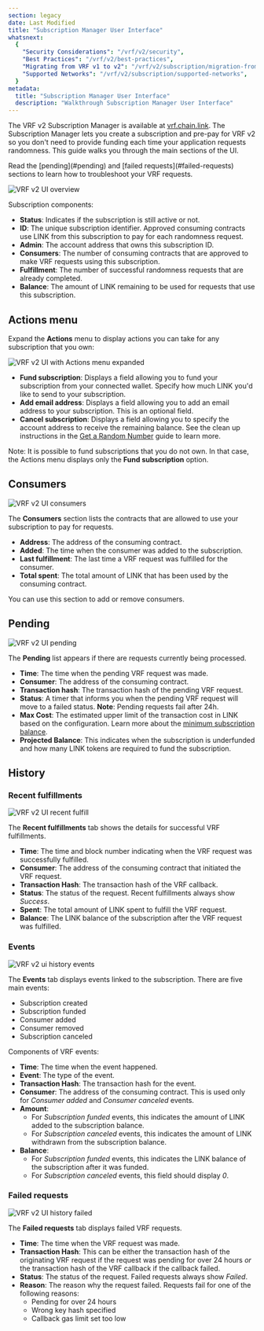 ```yaml
---
section: legacy
date: Last Modified
title: "Subscription Manager User Interface"
whatsnext:
  {
    "Security Considerations": "/vrf/v2/security",
    "Best Practices": "/vrf/v2/best-practices",
    "Migrating from VRF v1 to v2": "/vrf/v2/subscription/migration-from-v1",
    "Supported Networks": "/vrf/v2/subscription/supported-networks",
  }
metadata:
  title: "Subscription Manager User Interface"
  description: "Walkthrough Subscription Manager User Interface"
---
```



<VrfCommon callout="subscription" />

The VRF v2 Subscription Manager is available at [vrf.chain.link](https://vrf.chain.link/). The Subscription Manager lets you create a subscription and pre-pay for VRF v2 so you don't need to provide funding each time your application requests randomness. This guide walks you through the main sections of the UI.

<Aside type="tip" title="Troubleshooting">
  Read the [pending](#pending) and [failed requests](#failed-requests) sections to learn how to troubleshoot your VRF
  requests.
</Aside>

![VRF v2 UI overview](/images/vrf/v2-ui-overview.png)

Subscription components:

- **Status**: Indicates if the subscription is still active or not.
- **ID**: The unique subscription identifier. Approved consuming contracts use LINK from this subscription to pay for each randomness request.
- **Admin**: The account address that owns this subscription ID.
- **Consumers**: The number of consuming contracts that are approved to make VRF requests using this subscription.
- **Fulfillment**: The number of successful randomness requests that are already completed.
- **Balance**: The amount of LINK remaining to be used for requests that use this subscription.

## Actions menu

Expand the **Actions** menu to display actions you can take for any subscription that you own:

![VRF v2 UI with Actions menu expanded](/images/vrf/v2-ui-overview-actions-expanded.png)

- **Fund subscription**: Displays a field allowing you to fund your subscription from your connected wallet.
  Specify how much LINK you'd like to send to your subscription.
- **Add email address**: Displays a field allowing you to add an email address to your subscription. This is an
  optional field.
- **Cancel subscription**: Displays a field allowing you to specify the account address to receive the remaining balance.
  See the clean up instructions in the [Get a Random Number](/vrf/v2/subscription/examples/get-a-random-number/#clean-up) guide to learn more.

Note: It is possible to fund subscriptions that you do not own. In that case, the Actions menu displays only the
**Fund subscription** option.

## Consumers

![VRF v2 UI consumers](/images/vrf/v2-ui-consumers.png)

The **Consumers** section lists the contracts that are allowed to use your subscription to pay for requests.

- **Address**: The address of the consuming contract.
- **Added**: The time when the consumer was added to the subscription.
- **Last fulfillment**: The last time a VRF request was fulfilled for the consumer.
- **Total spent**: The total amount of LINK that has been used by the consuming contract.

You can use this section to add or remove consumers.

## Pending

![VRF v2 UI pending](/images/vrf/v2-ui-pending.png)

The **Pending** list appears if there are requests currently being processed.

- **Time**: The time when the pending VRF request was made.
- **Consumer**: The address of the consuming contract.
- **Transaction hash**: The transaction hash of the pending VRF request.
- **Status**: A timer that informs you when the pending VRF request will move to a failed status. **Note**: Pending requests fail after 24h.
- **Max Cost**: The estimated upper limit of the transaction cost in LINK based on the configuration. Learn more about the [minimum subscription balance](/vrf/v2/subscription/#minimum-subscription-balance).
- **Projected Balance**: This indicates when the subscription is underfunded and how many LINK tokens are required to fund the subscription.

## History

### Recent fulfillments

![VRF v2 UI recent fulfill](/images/vrf/v2-ui-recent-fulfill.png)

The **Recent fulfillments** tab shows the details for successful VRF fulfillments.

- **Time**: The time and block number indicating when the VRF request was successfully fulfilled.
- **Consumer**: The address of the consuming contract that initiated the VRF request.
- **Transaction Hash**: The transaction hash of the VRF callback.
- **Status**: The status of the request. Recent fulfillments always show _Success_.
- **Spent**: The total amount of LINK spent to fulfill the VRF request.
- **Balance**: The LINK balance of the subscription after the VRF request was fulfilled.

### Events

![VRF v2 ui history events](/images/vrf/v2-ui-history-events.png)

The **Events** tab displays events linked to the subscription. There are five main events:

- Subscription created
- Subscription funded
- Consumer added
- Consumer removed
- Subscription canceled

Components of VRF events:

- **Time**: The time when the event happened.
- **Event**: The type of the event.
- **Transaction Hash**: The transaction hash for the event.
- **Consumer**: The address of the consuming contract. This is used only for _Consumer added_ and _Consumer canceled_ events.
- **Amount**:
  - For _Subscription funded_ events, this indicates the amount of LINK added to the subscription balance.
  - For _Subscription canceled_ events, this indicates the amount of LINK withdrawn from the subscription balance.
- **Balance**:
  - For _Subscription funded_ events, this indicates the LINK balance of the subscription after it was funded.
  - For _Subscription canceled_ events, this field should display _0_.

### Failed requests

![VRF v2 UI history failed](/images/vrf/v2-ui-history-failed.png)

The **Failed requests** tab displays failed VRF requests.

- **Time**: The time when the VRF request was made.
- **Transaction Hash**: This can be either the transaction hash of the originating VRF request if the request was pending for over 24 hours _or_ the transaction hash of the VRF callback if the callback failed.
- **Status**: The status of the request. Failed requests always show _Failed_.
- **Reason**: The reason why the request failed. Requests fail for one of the following reasons:
  - Pending for over 24 hours
  - Wrong key hash specified
  - Callback gas limit set too low
